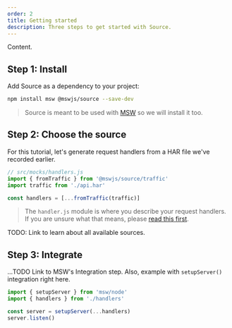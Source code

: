 ```yaml
---
order: 2
title: Getting started
description: Three steps to get started with Source.
---
```


Content.

## Step 1: Install

Add Source as a dependency to your project:

```sh
npm install msw @mswjs/source --save-dev
```

> Source is meant to be used with [MSW](https://mswjs.io/) so we will install it too.

## Step 2: Choose the source

For this tutorial, let's generate request handlers from a HAR file we've recorded earlier.

```js /fromTraffic/ /traffic/#v
// src/mocks/handlers.js
import { fromTraffic } from '@mswjs/source/traffic'
import traffic from './api.har'

const handlers = [...fromTraffic(traffic)]
```

> The `handler.js` module is where you describe your request handlers. If you are unsure what that means, please [read this first](https://mswjs.io/docs/getting-started#step-2-describe).

TODO: Link to learn about all available sources.

## Step 3: Integrate

...TODO Link to MSW's Integration step. Also, example with `setupServer()` integration right here.

```js {2,4}
import { setupServer } from 'msw/node'
import { handlers } from './handlers'

const server = setupServer(...handlers)
server.listen()
```

